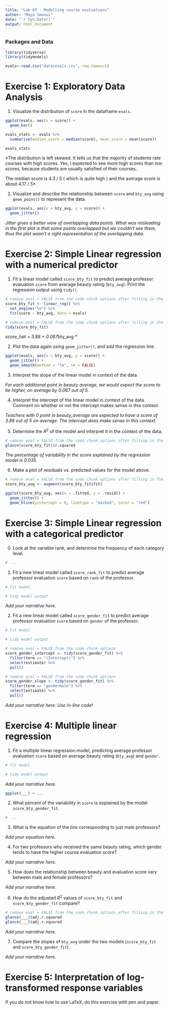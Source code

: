 ```yaml
---
title: "Lab 07 - Modelling course evaluations"
author: "Maya Smaoui"
date: "`r Sys.Date()`"
output: html_document
---
```


### Packages and Data

```r
library(tidyverse)
library(tidymodels)

```


```r
evals<-read.csv("data/evals.csv", row.names=1)
```


# Exercise 1: Exploratory Data Analysis

1.  Visualize the distribution of `score` in the dataframe `evals`.

```r

ggplot(evals, aes(x = score)) +
  geom_bar()

evals_stats <- evals %>%
  summarise(median_score = median(score), mean_score = mean(score))

evals_stats
```

*The distribution is left skewed. It tells us that the majority of students rate courses with high scores. Yes, I expected to see more high scores than low scores, because students are usually satisfied of their courses. 

The median score is 4.3 / 5 ( which is quite high ) and the average score is about 4.17 / 5*

2.  Visualize and describe the relationship between `score` and `bty_avg` using `geom_point()` to represent the data. 

```r
ggplot(evals, aes(x = bty_avg, y = score)) +
  geom_jitter()
```

*Jitter gives a better view of overlapping data points. What was misleading in the first plot is that some points overlapped but we couldn't see them, thus the plot wasn't a right representation of the overlapping data.*

# Exercise 2: Simple Linear regression with a numerical predictor

1. Fit a linear model called `score_bty_fit` to predict average professor evaluation `score` from average beauty rating (`bty_avg`). Print the regression output using `tidy()`.

```r
# remove eval = FALSE from the code chunk options after filling in the blanks
score_bty_fit <- linear_reg() %>%
  set_engine("lm") %>%
  fit(score ~ bty_avg, data = evals)
```

```r
# remove eval = FALSE from the code chunk options after filling in the blanks
tidy(score_bty_fit)
```

*score_hat = 3.88 + 0.067*bty_avg *

2. Plot the data again using `geom_jitter()`, and add the regression line.

```r
ggplot(evals, aes(x = bty_avg, y = score)) +
  geom_jitter() +
  geom_smooth(method = "lm", se = FALSE)
```

3. Interpret the slope of the linear model in context of the data.

*For each additional point in beauty average, we would expect the score to be higher, on average by 0.067 out of 5.*

4. Interpret the intercept of the linear model in context of the data. Comment on whether or not the intercept makes sense in this context.

*Teachers with 0 point in beauty_average are expected to have a score of 3.88 out of 5 on average. The intercept does make sense in this context.*

5. Determine the $R^2$ of the model and interpret it in the context of the data.

```r
# remove eval = FALSE from the code chunk options after filling in the blanks
glance(score_bty_fit)$r.squared
```

*The percentage of variability in the score explained by the regression model is 0.035.*

6. Make a plot of residuals vs. predicted values for the model above.

```r
# remove eval = FALSE from the code chunk options after filling in the blanks
score_bty_aug <- augment(score_bty_fit$fit)

ggplot(score_bty_aug, aes(x = .fitted, y = .resid)) +
  geom_jitter() +
  geom_hline(yintercept = 0, linetype = "dashed", color = "red")
```

# Exercise 3: Simple Linear regression with a categorical predictor

0. Look at the variable rank, and determine the frequency of each category level.

```r
# ... 
```

1. Fit a new linear model called `score_rank_fit` to predict average professor evaluation `score` based on `rank` of the professor.

```r
# fit model

# tidy model output
```

*Add your narrative here.*

2. Fit a new linear model called `score_gender_fit` to predict average professor evaluation `score` based on `gender` of the professor. 

```r
# fit model

# tidy model output
```

```r
# remove eval = FALSE from the code chunk options
score_gender_intercept <- tidy(score_gender_fit) %>% 
  filter(term == "(Intercept)") %>%
  select(estimate) %>%
  pull()
```

```r
# remove eval = FALSE from the code chunk options
score_gender_slope <- tidy(score_gender_fit) %>% 
  filter(term == "gendermale") %>%
  select(estimate) %>%
  pull()
```

*Add your narrative here. Use in-line code!*

# Exercise 4: Multiple linear regression

1. Fit a multiple linear regression model, predicting average professor evaluation `score` based on average beauty rating (`bty_avg`) and `gender.`

```r
# fit model

# tidy model output
```

*Add your narrative here.*

```r
ggplot(___) + ...
```

2. What percent of the variability in `score` is explained by the model `score_bty_gender_fit`. 

```r
# ...
```


3. What is the equation of the line corresponding to just male professors?

*Add your equation here.*

4. For two professors who received the same beauty rating, which gender tends to have the higher course evaluation score?

*Add your narrative here.*

5. How does the relationship between beauty and evaluation score vary between male and female professors?

*Add your narrative here.*

6. How do the adjusted $R^2$ values of `score_bty_fit` and `score_bty_gender_fit` compare? 

```r
# remove eval = FALSE from the code chunk options after filling in the blanks
glance(___)$adj.r.squared
glance(___)$adj.r.squared
```

*Add your narrative here.*

7. Compare the slopes of `bty_avg` under the two models (`score_bty_fit` and `score_bty_gender_fit`).

*Add your narrative here.*

# Exercise 5: Interpretation of log-transformed response variables

If you do not know how to use LaTeX, do this exercise with pen and paper.
